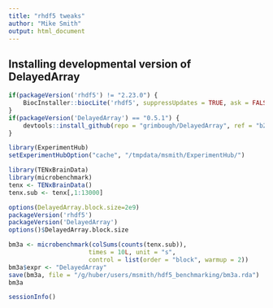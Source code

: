 ```yaml
---
title: "rhdf5 tweaks"
author: "Mike Smith"
output: html_document
---
```


## Installing developmental version of **DelayedArray**
 
```r

if(packageVersion('rhdf5') != "2.23.0") {
    BiocInstaller::biocLite('rhdf5', suppressUpdates = TRUE, ask = FALSE)
}
if(packageVersion('DelayedArray') == "0.5.1") {
    devtools::install_github(repo = "grimbough/DelayedArray", ref = "b2374e7",  quiet = TRUE, force = TRUE)
}

library(ExperimentHub)
setExperimentHubOption("cache", "/tmpdata/msmith/ExperimentHub/")
```

```r
library(TENxBrainData)
library(microbenchmark)
tenx <- TENxBrainData()
tenx.sub <- tenx[,1:13000]
```

```r
options(DelayedArray.block.size=2e9)
packageVersion('rhdf5')
packageVersion('DelayedArray')
options()$DelayedArray.block.size

bm3a <- microbenchmark(colSums(counts(tenx.sub)), 
                      times = 10L, unit = "s",
                      control = list(order = "block", warmup = 2))
bm3a$expr <- "DelayedArray"
save(bm3a, file = "/g/huber/users/msmith/hdf5_benchmarking/bm3a.rda")
bm3a
```

```r
sessionInfo()
```